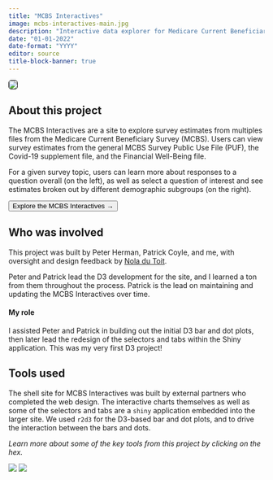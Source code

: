 ```yaml
---
title: "MCBS Interactives"
image: mcbs-interactives-main.jpg
description: "Interactive data explorer for Medicare Current Beneficiary Survey (MCBS) Public Use File and Covid-19 supplement."
date: "01-01-2022"
date-format: "YYYY"
editor: source
title-block-banner: true
---
```



![](mcbs-interactives-main.jpg){width="20rem" style="border: 1px solid black; border-radius: 5px;"}


## About this project

The MCBS Interactives are a site to explore survey estimates from multiples files from the Medicare Current Beneficiary Survey (MCBS). Users can view survey estimates from the general MCBS Survey Public Use File (PUF), the Covid-19 supplement file, and the Financial Well-Being file. 

For a given survey topic, users can learn more about responses to a question overall (on the left), as well as select a question of interest and see estimates broken out by different demographic subgroups (on the right). 


<a href="https://mcbs-interactives.norc.org" target="_blank">
<button class="btn btn-success"> Explore the MCBS Interactives &#8594; </button>
</a>
<br>


## Who was involved

This project was built by Peter Herman, Patrick Coyle, and me, with oversight and design feedback by [Nola du Toit](https://www.norc.org/about/experts/nola-du-toit.html){target="_blank"}.

Peter and Patrick lead the D3 development for the site, and I learned a ton from them throughout the process. Patrick is the lead on maintaining and updating the MCBS Interactives over time. 

#### My role

I assisted Peter and Patrick in building out the initial D3 bar and dot plots, then later lead the redesign of the selectors and tabs within the Shiny application. This was my very first D3 project!

## Tools used

The shell site for MCBS Interactives was built by external partners who completed the web design. The interactive charts themselves as well as some of the selectors and tabs are a `shiny` application embedded into the larger site. We used `r2d3` for the D3-based bar and dot plots, and to drive the interaction between the bars and dots. 

<i>Learn more about some of the key tools from this project by clicking on the hex.</i>

[![](../../www/tools-shiny.png){.hex-class-small}](https://shiny.posit.co/){target="_blank"} [![](../../www/tools-r2d3.png){.hex-class-small}](https://rstudio.github.io/r2d3/){target="_blank"}
